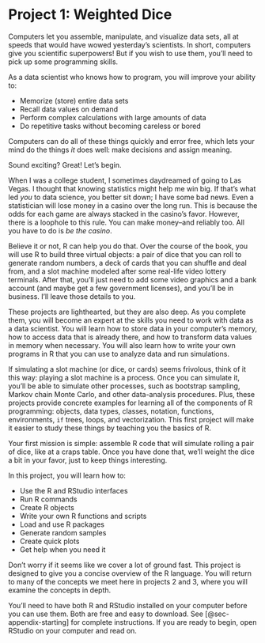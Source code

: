 # Project 1: Weighted Dice {#sec-project-dice}

Computers let you assemble, manipulate, and visualize data sets, all at speeds that would have wowed yesterday's scientists. In short, computers give you scientific superpowers! But if you wish to use them, you'll need to pick up some programming skills.

As a data scientist who knows how to program, you will improve your ability to:

-   Memorize (store) entire data sets
-   Recall data values on demand
-   Perform complex calculations with large amounts of data
-   Do repetitive tasks without becoming careless or bored

Computers can do all of these things quickly and error free, which lets your mind do the things *it* does well: make decisions and assign meaning.

Sound exciting? Great! Let's begin.

When I was a college student, I sometimes daydreamed of going to Las Vegas. I thought that knowing statistics might help me win big. If that's what led *you* to data science, you better sit down; I have some bad news. Even a statistician will lose money in a casino over the long run. This is because the odds for each game are always stacked in the casino's favor. However, there is a loophole to this rule. You can make money--and reliably too. All you have to do is *be the casino*.

Believe it or not, R can help you do that. Over the course of the book, you will use R to build three virtual objects: a pair of dice that you can roll to generate random numbers, a deck of cards that you can shuffle and deal from, and a slot machine modeled after some real-life video lottery terminals. After that, you'll just need to add some video graphics and a bank account (and maybe get a few government licenses), and you'll be in business. I'll leave those details to you.

These projects are lighthearted, but they are also deep. As you complete them, you will become an expert at the skills you need to work with data as a data scientist. You will learn how to store data in your computer's memory, how to access data that is already there, and how to transform data values in memory when necessary. You will also learn how to write your own programs in R that you can use to analyze data and run simulations.

If simulating a slot machine (or dice, or cards) seems frivolous, think of it this way: playing a slot machine is a process. Once you can simulate it, you'll be able to simulate other processes, such as bootstrap sampling, Markov chain Monte Carlo, and other data-analysis procedures. Plus, these projects provide concrete examples for learning all of the components of R programming: objects, data types, classes, notation, functions, environments, `if` trees, loops, and vectorization. This first project will make it easier to study these things by teaching you the basics of R.

Your first mission is simple: assemble R code that will simulate rolling a pair of dice, like at a craps table. Once you have done that, we'll weight the dice a bit in your favor, just to keep things interesting.

In this project, you will learn how to:

-   Use the R and RStudio interfaces
-   Run R commands
-   Create R objects
-   Write your own R functions and scripts
-   Load and use R packages
-   Generate random samples
-   Create quick plots
-   Get help when you need it

Don't worry if it seems like we cover a lot of ground fast. This project is designed to give you a concise overview of the R language. You will return to many of the concepts we meet here in projects 2 and 3, where you will examine the concepts in depth.

You'll need to have both R and RStudio installed on your computer before you can use them. Both are free and easy to download. See [@sec-appendix-starting] for complete instructions. If you are ready to begin, open RStudio on your computer and read on.
